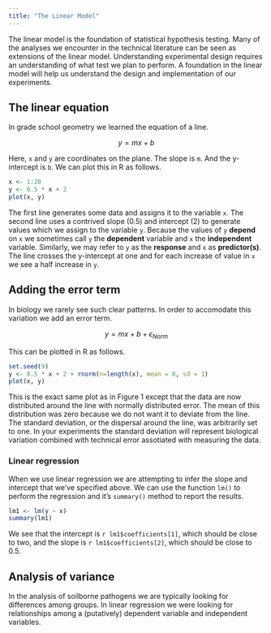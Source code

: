 ```yaml
---
title: "The Linear Model"
---
```



The linear model is the foundation of statistical hypothesis testing.
Many of the analyses we encounter in the technical literature can be seen as extensions of the linear model.
Understanding experimental design requires an understanding of what test we plan to perform.
A foundation in the linear model will help us understand the design and implementation of our experiments.


## The linear equation


In grade school geometry we learned the equation of a line.

$$
y = mx + b
$$


Here, `x` and `y` are coordinates on the plane.
The slope is `m`.
And the y-intercept is `b`.
We can plot this in R as follows.


```r
x <- 1:20
y <- 0.5 * x + 2
plot(x, y)
```


The first line generates some data and assigns it to the variable `x`.
The second line uses a contrived slope (0.5) and intercept (2) to generate values which we assign to the variable `y`.
Because the values of `y` **depend** on `x` we sometimes call `y` the **dependent** variable and `x` the **independent** variable.
Similarly, we may refer to `y` as the **response** and `x` as **predictor(s)**.
The line crosses the y-intercept at one and for each increase of value in `x` we see a half increase in `y`.


## Adding the error term


In biology we rarely see such clear patterns.
In order to accomodate this variation we add an error term.

$$
y = mx + b + \epsilon_{Norm}
$$


This can be plotted in R as follows.


```r
set.seed(9)
y <- 0.5 * x + 2 + rnorm(n=length(x), mean = 0, sd = 1)
plot(x, y)
```


This is the exact same plot as in Figure 1 except that the data are now distributed around the line with normally distributed error.
The mean of this distribution was zero because we do not want it to deviate from the line.
The standard deviation, or the dispersal around the line, was arbitrarily set to one.
In your experiments the standard deviation will represent biological variation combined with technical error assotiated with measuring the data.

### Linear regression

When we use linear regression we are attempting to infer the slope and intercept that we've specified above.
We can use the function `lm()` to perform the regression and it's `summary()` method to report the results.


```r
lm1 <- lm(y ~ x)
summary(lm1)
```


We see that the intercept is ```r lm1$coefficients[1]```, which should be close to two, and the slope is ```r lm1$coefficients[2]```, which should be close to 0.5.


## Analysis of variance


In the analysis of soilborne pathogens we are typically looking for differences among groups.
In linear regression we were looking for relationships among a (putatively) dependent variable and independent variables.



